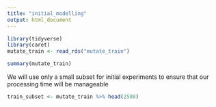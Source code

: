 ```yaml
---
title: "initial_modelling"
output: html_document
---
```


```r
library(tidyverse)
library(caret)
mutate_train <- read_rds("mutate_train")
```

```r
summary(mutate_train)
```

We will use only a small subset for initial experiments to ensure that our processing time will be manageable

```r
train_subset <- mutate_train %>% head(2500)
```

